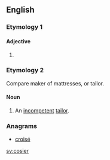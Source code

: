 ==English==

===Etymology 1===

====Adjective====
{{head|en}}

# {{en-comparative of|cosy}}

===Etymology 2===
Compare {{etyl|fro|-}} {{term|coussier|lang=fro}} maker of mattresses, or {{term|couseor|lang=fro}} tailor.

====Noun====
{{en-noun}}

# {{context|obsolete|lang=en}} An [[incompetent]] [[tailor]].
#: {{rfquotek|Shakespeare}}

{{Webster 1913}}

===Anagrams===
* [[croisé#English|croisé]]

[[sv:cosier]]